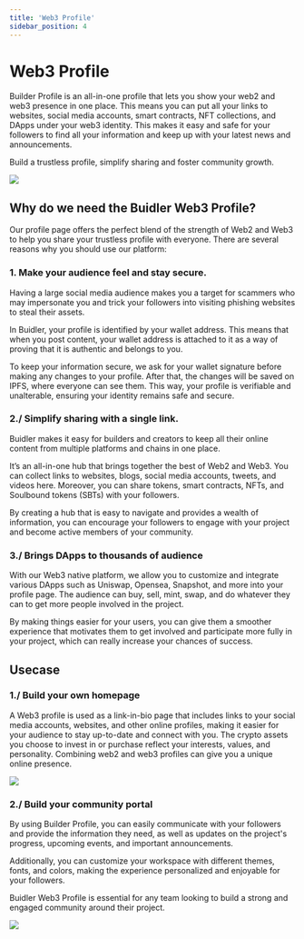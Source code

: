 ```yaml
---
title: 'Web3 Profile'
sidebar_position: 4
---
```


# Web3 Profile

Builder Profile is an all-in-one profile that lets you show your web2 and web3 presence in one place. This means you can put all your links to websites, social media accounts, smart contracts, NFT collections, and DApps under your web3 identity. This makes it easy and safe for your followers to find all your information and keep up with your latest news and announcements.

Build a trustless profile, simplify sharing and foster community growth.

<div class="desktop-screenshot-large">

![](../../static/img/general/web3-profile/web3-profile-intro.png)

</div>

## Why do we need the Buidler Web3 Profile?

Our profile page offers the perfect blend of the strength of Web2 and Web3 to help you share your trustless profile with everyone. There are several reasons why you should use our platform:

### 1. Make your audience feel and stay secure.

Having a large social media audience makes you a target for scammers who may impersonate you and trick your followers into visiting phishing websites to steal their assets.

In Buidler, your profile is identified by your wallet address. This means that when you post content, your wallet address is attached to it as a way of proving that it is authentic and belongs to you.

To keep your information secure, we ask for your wallet signature before making any changes to your profile. After that, the changes will be saved on IPFS, where everyone can see them. This way, your profile is verifiable and unalterable, ensuring your identity remains safe and secure.

### 2./ Simplify sharing with a single link.

Buidler makes it easy for builders and creators to keep all their online content from multiple platforms and chains in one place. 

It’s an all-in-one hub that brings together the best of Web2 and Web3. You can collect links to websites, blogs, social media accounts, tweets, and videos here. Moreover, you can share tokens, smart contracts, NFTs, and Soulbound tokens (SBTs) with your followers.

By creating a hub that is easy to navigate and provides a wealth of information, you can encourage your followers to engage with your project and become active members of your community.

### 3./ Brings DApps to thousands of audience

With our Web3 native platform, we allow you to customize and integrate various DApps such as Uniswap, Opensea, Snapshot, and more into your profile page. The audience can buy, sell, mint, swap, and do whatever they can to get more people involved in the project.

By making things easier for your users, you can give them a smoother experience that motivates them to get involved and participate more fully in your project, which can really increase your chances of success.

## Usecase

### 1./ Build your own homepage

A Web3 profile is used as a link-in-bio page that includes links to your social media accounts, websites, and other online profiles, making it easier for your audience to stay up-to-date and connect with you. The crypto assets you choose to invest in or purchase reflect your interests, values, and personality. Combining web2 and web3 profiles can give you a unique online presence.

<div class="desktop-screenshot-large">

![](../../static/img/general/web3-profile/web3-profile-personal.png)

</div>

### 2./ Build your community portal

By using Builder Profile, you can easily communicate with your followers and provide the information they need, as well as updates on the project's progress, upcoming events, and important announcements.

Additionally, you can customize your workspace with different themes, fonts, and colors, making the experience personalized and enjoyable for your followers.

Buidler Web3 Profile is essential for any team looking to build a strong and engaged community around their project.

<div class="desktop-screenshot-large">

![](../../static/img/general/web3-profile/web3-profile-community.png)

</div>
